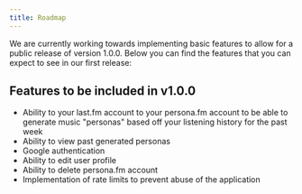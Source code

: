 ```yaml
---
title: Roadmap
---
```


We are currently working towards implementing basic features to allow for a public release of version 1.0.0. Below you can find the features that you can expect to see in our first release:

## Features to be included in v1.0.0
* Ability to your last.fm account to your persona.fm account to be able to generate music "personas" based off your listening history for the past week
* Ability to view past generated personas
* Google authentication
* Ability to edit user profile
* Ability to delete persona.fm account
* Implementation of rate limits to prevent abuse of the application
